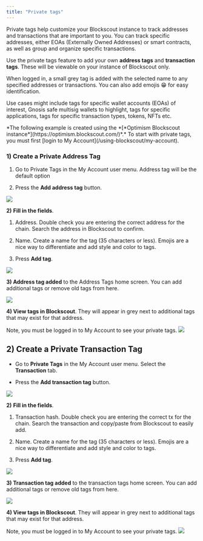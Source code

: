 ```yaml
---
title: "Private tags"
---
```


Private tags help customize your Blockscout instance to track addresses and transactions that are important to you. You can track specific addresses, either EOAs (Externally Owned Addresses) or smart contracts, as well as group and organize specific transactions.

Use the private tags feature to add your own **address tags** and **transaction tags**. These will be viewable on your instance of Blockscout only.

When logged in, a small grey tag is added with the selected name to any specified addresses or transactions. You can also add emojis 😁 for easy identification.

Use cases might include tags for specific wallet accounts (EOAs) of interest, Gnosis safe multisig wallets to highlight, tags for specific applications, tags for specific transaction types, tokens, NFTs etc.

<Check>
*The following example is created using the *[*Optimism Blockscout instance*](https://optimism.blockscout.com/)*.*

</Check>

<Info>
To start with private tags, you must first [login to My Account](/using-blockscout/my-account).

</Info>

### 1) Create a Private Address Tag

1. Go to Private Tags in the My Account user menu. Address tag will be the default option

2. Press the **Add address tag** button.

<Frame caption="">
  <img src="/images/11c7b0b1-image.jpeg" />
</Frame>

**2)** **Fill in the fields**.

1. Address. Double check you are entering the correct address for the chain. Search the address in Blockscout to confirm.

2. Name. Create a name for the tag (35 characters or less). Emojis are a nice way to differentiate and add style and color to tags.

3. Press **Add tag**.

<Frame caption="">
  <img src="/images/a339748c-image.jpeg" />
</Frame>

**3) Address tag added** to the Address Tags home screen. You can add additional tags or remove old tags from here.

<Frame caption="">
  <img src="/images/3732d137-image.jpeg" />
</Frame>

**4) View tags in Blockscout**. They will appear in grey next to additional tags that may exist for that address.

<Info>
Note, you must be logged in to My Account to see your private tags.

</Info>

<Frame caption="">
  <img src="/images/a96a7a05-image.jpeg" />
</Frame>

## 2) Create a Private Transaction Tag

* Go to **Private Tags** in the My Account user menu. Select the **Transaction** tab.

* Press the **Add transaction tag** button.

<Frame caption="">
  <img src="/images/a62a5fde-image.jpeg" />
</Frame>

**2)** **Fill in the fields**.

1. Transaction hash. Double check you are entering the correct tx for the chain. Search the transaction and copy/paste from Blockscout to easily add.

2. Name. Create a name for the tag (35 characters or less). Emojis are a nice way to differentiate and add style and color to tags.

3. Press **Add tag**.

<Frame caption="">
  <img src="/images/4a1db491-image.jpeg" />
</Frame>

**3) Transaction tag added** to the transaction tags home screen. You can add additional tags or remove old tags from here.

<Frame caption="">
  <img src="/images/1511c208-image.jpeg" />
</Frame>

**4) View tags in Blockscout**. They will appear in grey next to additional tags that may exist for that address.

<Info>
Note, you must be logged in to My Account to see your private tags.

</Info>

<Frame caption="">
  <img src="/images/94ac734c-image.jpeg" />
</Frame>


